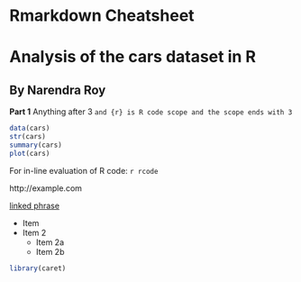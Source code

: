 # Rmarkdown Cheatsheet


# Analysis of the cars dataset in R
## By Narendra Roy

**Part 1**
Anything after 3 ` and {r} is R code scope and the scope ends with 3 `
```r

data(cars)
str(cars)
summary(cars)
plot(cars)

```
For in-line evaluation of R code: `r rcode `

http://example.com

[linked phrase](http://example.com)

* Item
* Item 2
    + Item 2a
    + Item 2b
    

```r
library(caret)
```
